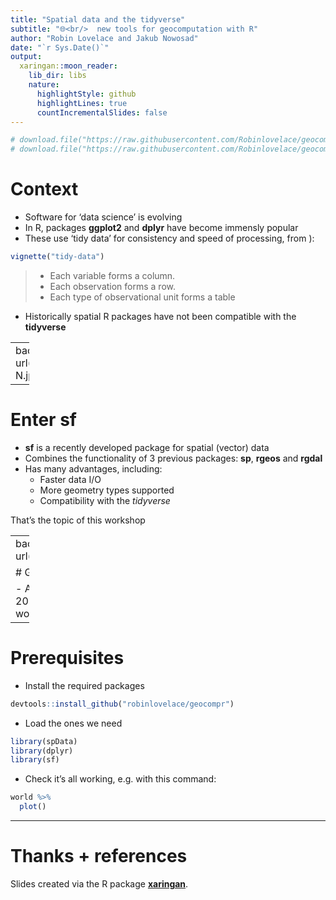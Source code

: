 ```yaml
---
title: "Spatial data and the tidyverse"
subtitle: "🌐<br/>  new tools for geocomputation with R"
author: "Robin Lovelace and Jakub Nowosad"
date: "`r Sys.Date()`"
output:
  xaringan::moon_reader:
    lib_dir: libs
    nature:
      highlightStyle: github
      highlightLines: true
      countIncrementalSlides: false
---
```


```r
# download.file("https://raw.githubusercontent.com/Robinlovelace/geocompr/master/refs.bib", "refs.bib")
# download.file("https://raw.githubusercontent.com/Robinlovelace/geocompr/master/packages.bib", "packages.bib")
```


# Context

- Software for 'data science' is evolving
- In R, packages **ggplot2** and **dplyr** have become immensly popular
- These use 'tidy data' for consistency and speed of processing, from ):

```r
vignette("tidy-data")
```


>    - Each variable forms a column.
>    - Each observation forms a row.
>    - Each type of observational unit forms a table

- Historically spatial R packages have not been compatible with the **tidyverse**

---
background-image: url("https://pbs.twimg.com/media/CvzEQcfWIAAIs-N.jpg")
background-size: cover

---

# Enter sf

- **sf** is a recently developed package for spatial (vector) data
- Combines the functionality of 3 previous packages: **sp**, **rgeos** and **rgdal**
- Has many advantages, including:
    - Faster data I/O
    - More geometry types supported
    - Compatibility with the *tidyverse*
    
That's the topic of this workshop

---
background-image: url("https://media1.giphy.com/media/Hw5LkPYy9yfVS/giphy.gif")

# Geocomputation with R

- A book we are working on for CRC Press (to be published in 2018)
- Chapters 3 and 4 of this book form the basis of the worked examples presented here


---

# Prerequisites

- Install the required packages

```r
devtools::install_github("robinlovelace/geocompr")
```

- Load the ones we need

```r
library(spData)
library(dplyr)
library(sf)
```

- Check it's all working, e.g. with this command:

```r
world %>%
  plot()
```

---

# Thanks + references

Slides created via the R package [**xaringan**](https://github.com/yihui/xaringan).

